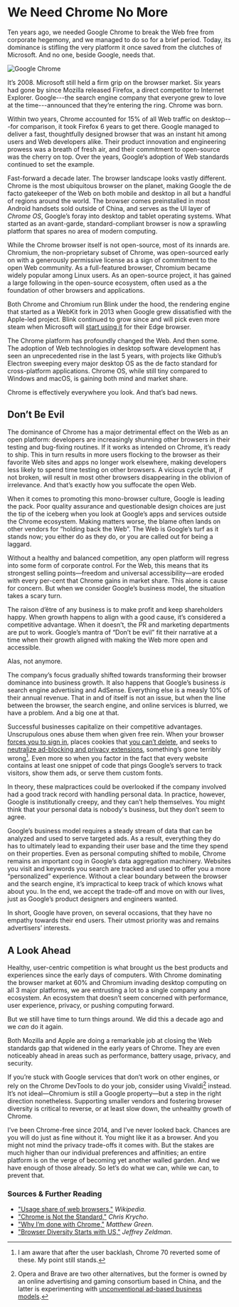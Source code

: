

<Seo title="Reda Lemeden" />

# We Need Chrome No More

Ten years ago, we needed Google Chrome to break the Web free from corporate hegemony, 
and we managed to do so for a brief period. Today, its dominance is stifling the very
platform it once saved from the clutches of Microsoft. And no one, beside Google, needs that.

![Google Chrome](header-image.jpg)

It’s 2008. Microsoft still held a firm grip on the browser market. Six years had gone by
since Mozilla released Firefox, a direct competitor to Internet Explorer. Google---the search
engine company that everyone grew to love at the time---announced that they’re entering the ring.
Chrome was born.

Within two years, Chrome accounted for 15% of all Web traffic on desktop---for comparison, it took
Firefox 6 years to get there. Google managed to deliver a fast, thoughtfully designed browser that
was an instant hit among users and Web developers alike. Their product innovation and engineering
prowess was a breath of fresh air, and their commitment to open-source was the cherry on top.
Over the years, Google‘s adoption of Web standards continued to set the example.

Fast-forward a decade later. The browser landscape looks vastly different. Chrome is the most
ubiquitous browser on the planet, making Google the de facto gatekeeper of the Web on both mobile
and desktop in all but a handful of regions around the world. The browser comes preinstalled in most
Android handsets sold outside of China, and serves as the UI layer of *Chrome OS*, Google’s foray into
desktop and tablet operating systems. What started as an avant-garde, standard-compliant browser is now a
sprawling platform that spares no area of modern computing.

While the Chrome browser itself is not open-source, most of its innards are. Chromium, the non-proprietary
subset of Chrome, was open-sourced early on with a generously permissive license as a sign of commitment to
the open Web community. As a full-featured browser, Chromium became widely popular among Linux users. As an
open-source project, it has gained a large following in the open-source ecosystem, often used as a the
foundation of other browsers and applications.

Both Chrome and Chromium run Blink under the hood, the rendering engine that started as a WebKit fork in 2013 when Google grew dissatisfied with the Apple-led project. Blink continued to grow since and will pick even more steam when Microsoft will [start using it][edge] for their Edge browser.

The Chrome platform has profoundly changed the Web. And then some. The adoption of Web technologies in desktop software development has seen an unprecedented rise in the last 5 years, with projects like Github’s Electron sweeping every major desktop OS as the de facto standard for cross-platform applications. Chrome OS, while still tiny compared to Windows and macOS, is gaining both mind and market share.

Chrome is effectively everywhere you look. And that’s bad news.

## Don’t Be Evil

The dominance of Chrome has a major detrimental effect on the Web as an open platform: developers are increasingly shunning other browsers in their testing and bug-fixing routines. If it works as intended on Chrome, it’s ready to ship. This in turn results in more users flocking to the browser as their favorite Web sites and apps no longer work elsewhere, making developers less likely to spend time testing on other browsers. A vicious cycle that, if not broken, will result in most other browsers disappearing in the oblivion of irrelevance. And that’s exactly how you suffocate the open Web.

When it comes to promoting this mono-browser culture, Google is leading the pack. Poor quality assurance and questionable design choices are just the tip of the iceberg when you look at Google’s apps and services outside the Chrome ecosystem. Making matters worse, the blame often lands on other vendors for “holding back the Web”. The Web is Google’s turf as it stands now; you either do as they do, or you are called out for being a laggard.

Without a healthy and balanced competition, any open platform will regress into some form of corporate control. For the Web, this means that its strongest selling points—freedom and universal accessibility—are eroded with every per-cent that Chrome gains in market share. This alone is cause for concern. But when we consider Google’s business model, the situation takes a scary turn.

The raison d’être of any business is to make profit and keep shareholders happy. When growth happens to align with a good cause, it’s considered a competitive advantage. When it doesn’t, the PR and marketing departments are put to work. Google’s mantra of “Don’t be evil” fit their narrative at a time when their growth aligned with making the Web more open and accessible.

Alas, not anymore.

The company’s focus gradually shifted towards transforming their browser dominance into business growth. It also happens that Google’s business *is* search engine advertising and AdSense. Everything else is a measly 10% of their annual revenue. That in and of itself is not an issue, but when the line between the browser, the search engine, and online services is blurred, we have a problem. And a big one at that.

Successful businesses capitalize on their competitive advantages.  Unscrupulous ones abuse them when given free rein. When your browser [forces you to sign in], places cookies that [you can’t delete], and seeks to [neutralize ad-blocking and privacy extensions], something’s gone terribly wrong[^1]. Even more so when you factor in the fact that every website contains at least one snippet of code that pings Google’s servers to track visitors, show them ads, or serve them custom fonts.

In theory, these malpractices could be overlooked if the company involved had a good track record with handling personal data. In practice, however, Google is institutionally creepy, and they can’t help themselves. You might think that your personal data is nobody's business, but they don’t seem to agree.

Google’s business model requires a steady stream of data that can be analyzed and used to serve targeted ads. As a result, everything they do has to ultimately lead to expanding their user base and the time they spend on their properties. Even as personal computing shifted to mobile, Chrome remains an important cog in Google’s data aggregation machinery. Websites you visit and keywords you search are tracked and used to offer you a more “personalized” experience. Without a clear boundary between the browser and the search engine, it’s impractical to keep track of which knows what about you. In the end, we accept the trade-off and move on with our lives, just as Google’s product designers and engineers wanted.

In short, Google have proven, on several occasions, that they have no empathy towards their end users. Their utmost priority was and remains advertisers’ interests.

## A Look Ahead

Healthy, user-centric competition is what brought us the best products and experiences since the early days of computers. With Chrome dominating the browser market at 60% and Chromium invading desktop computing on all 3 major platforms, we are entrusting a lot to a single company and ecosystem. An ecosystem that doesn’t seem concerned with performance, user experience, privacy, or pushing computing forward.

But we still have time to turn things around. We did this a decade ago and we *can* do it again.

Both Mozilla and Apple are doing a remarkable job at closing the Web standards gap that widened in the early years of Chrome. They are even noticeably ahead in areas such as performance, battery usage, privacy, and security.

If you’re stuck with Google services that don’t work on other engines, or rely on the Chrome DevTools to do your job, consider using Vivaldi[^2] instead. It’s not ideal—Chromium is still a Google property—but a step in the right direction nonetheless. Supporting smaller vendors and fostering browser diversity is critical to reverse, or at least slow down, the unhealthy growth of Chrome.

I’ve been Chrome-free since 2014, and I’ve never looked back. Chances are you will do just as fine without it. You might like it as a browser. And you might not mind the privacy trade-offs it comes with. But the stakes are much higher than our individual preferences and affinities; an entire platform is on the verge of becoming yet another walled garden. And we have enough of those already. So let’s do what we can, while we can, to prevent that.

### Sources & Further Reading

- ["Usage share of web browsers,"](https://en.wikipedia.org/wiki/Usage_share_of_web_browsers) *Wikipedia*.
- ["Chrome is Not the Standard,"](https://www.chriskrycho.com/2017/chrome-is-not-the-standard.html) *Chris Krycho*.
- ["Why I’m done with Chrome,"](https://blog.cryptographyengineering.com/2018/09/23/why-im-leaving-chrome/) *Matthew Green*.
- ["Browser Diversity Starts with US,"](http://www.zeldman.com/2018/12/07/browser-diversity-starts-with-us/) *Jeffrey Zeldman*.

[edge]: https://blogs.windows.com/windowsexperience/2018/12/06/microsoft-edge-making-the-web-better-through-more-open-source-collaboration/
[forces you to sign in]: https://blog.cryptographyengineering.com/2018/09/23/why-im-leaving-chrome/
[you can’t delete]: https://news.softpedia.com/news/chrome-69-does-not-delete-google-cookies-when-clearing-all-website-data-522884.shtml
[neutralize ad-blocking and privacy extensions]: https://www.cnet.com/news/google-may-break-ad-blockers-with-upcoming-chrome-change/


[^1]: I am aware that after the user backlash, Chrome 70 reverted some of these. My point still stands.
[^2]: Opera and Brave are two other alternatives, but the former is owned by an online advertising and gaming consortium based in China, and the latter is experimenting with [unconventional ad-based business models](https://www.cnet.com/news/braves-privacy-focused-ads-to-spread-beyond-startups-own-browser/).
